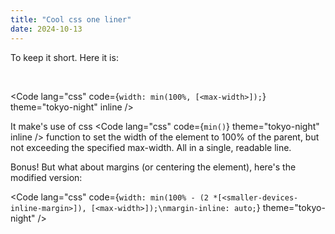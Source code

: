 ```yaml
---
title: "Cool css one liner"
date: 2024-10-13
---
```



To keep it short. Here it is:

<br />

<Code
  lang="css"
  code={`width: min(100%, [<max-width>]);`}
  theme="tokyo-night"
  inline
/>

It make's use of css <Code
lang="css"
code={`min()`}
theme="tokyo-night"
inline
/> function to set the width of the element to 100% of the parent, but not exceeding the specified max-width. All in a single, readable line.

Bonus! But what about margins (or centering the element), here's the modified version:

<Code
  lang="css"
  code={`width: min(100% - (2 *[<smaller-devices-inline-margin>]), [<max-width>]);\nmargin-inline: auto;`}
  theme="tokyo-night"
/>
